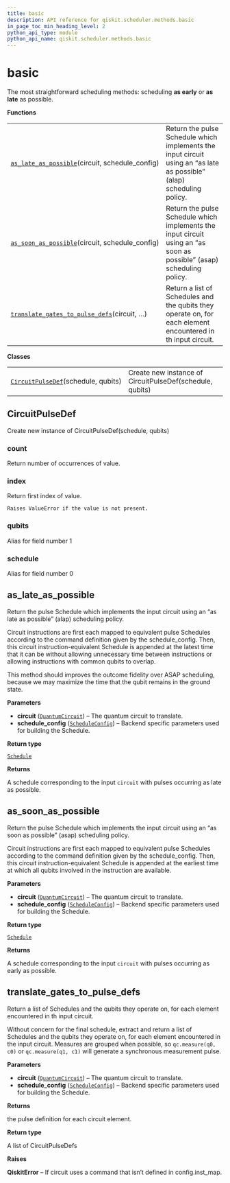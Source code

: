 ```yaml
---
title: basic
description: API reference for qiskit.scheduler.methods.basic
in_page_toc_min_heading_level: 2
python_api_type: module
python_api_name: qiskit.scheduler.methods.basic
---
```


# basic

The most straightforward scheduling methods: scheduling **as early** or **as late** as possible.

**Functions**

|                                                                                                                                                                             |                                                                                                                       |
| --------------------------------------------------------------------------------------------------------------------------------------------------------------------------- | --------------------------------------------------------------------------------------------------------------------- |
| [`as_late_as_possible`](#qiskit.scheduler.methods.basic.as_late_as_possible "qiskit.scheduler.methods.basic.as_late_as_possible")(circuit, schedule\_config)                | Return the pulse Schedule which implements the input circuit using an “as late as possible” (alap) scheduling policy. |
| [`as_soon_as_possible`](#qiskit.scheduler.methods.basic.as_soon_as_possible "qiskit.scheduler.methods.basic.as_soon_as_possible")(circuit, schedule\_config)                | Return the pulse Schedule which implements the input circuit using an “as soon as possible” (asap) scheduling policy. |
| [`translate_gates_to_pulse_defs`](#qiskit.scheduler.methods.basic.translate_gates_to_pulse_defs "qiskit.scheduler.methods.basic.translate_gates_to_pulse_defs")(circuit, …) | Return a list of Schedules and the qubits they operate on, for each element encountered in th input circuit.          |

**Classes**

|                                                                                                                                         |                                                          |
| --------------------------------------------------------------------------------------------------------------------------------------- | -------------------------------------------------------- |
| [`CircuitPulseDef`](#qiskit.scheduler.methods.basic.CircuitPulseDef "qiskit.scheduler.methods.basic.CircuitPulseDef")(schedule, qubits) | Create new instance of CircuitPulseDef(schedule, qubits) |

## CircuitPulseDef

<Class id="qiskit.scheduler.methods.basic.CircuitPulseDef" signature="CircuitPulseDef(schedule, qubits)">
  Create new instance of CircuitPulseDef(schedule, qubits)

  ### count

  <Function id="qiskit.scheduler.methods.basic.CircuitPulseDef.count" signature="count(value, /)">
    Return number of occurrences of value.
  </Function>

  ### index

  <Function id="qiskit.scheduler.methods.basic.CircuitPulseDef.index" signature="index(value, start=0, stop=9223372036854775807, /)">
    Return first index of value.

    Raises ValueError if the value is not present.
  </Function>

  ### qubits

  <Attribute id="qiskit.scheduler.methods.basic.CircuitPulseDef.qubits">
    Alias for field number 1
  </Attribute>

  ### schedule

  <Attribute id="qiskit.scheduler.methods.basic.CircuitPulseDef.schedule">
    Alias for field number 0
  </Attribute>
</Class>

## as\_late\_as\_possible

<Function id="qiskit.scheduler.methods.basic.as_late_as_possible" github="https://github.com/qiskit/qiskit/tree/stable/0.14/qiskit/scheduler/methods/basic.py" signature="as_late_as_possible(circuit, schedule_config)">
  Return the pulse Schedule which implements the input circuit using an “as late as possible” (alap) scheduling policy.

  Circuit instructions are first each mapped to equivalent pulse Schedules according to the command definition given by the schedule\_config. Then, this circuit instruction-equivalent Schedule is appended at the latest time that it can be without allowing unnecessary time between instructions or allowing instructions with common qubits to overlap.

  This method should improves the outcome fidelity over ASAP scheduling, because we may maximize the time that the qubit remains in the ground state.

  **Parameters**

  *   **circuit** ([`QuantumCircuit`](qiskit.circuit.QuantumCircuit "qiskit.circuit.quantumcircuit.QuantumCircuit")) – The quantum circuit to translate.
  *   **schedule\_config** ([`ScheduleConfig`](qiskit.scheduler.ScheduleConfig "qiskit.scheduler.config.ScheduleConfig")) – Backend specific parameters used for building the Schedule.

  **Return type**

  [`Schedule`](qiskit.pulse.Schedule "qiskit.pulse.schedule.Schedule")

  **Returns**

  A schedule corresponding to the input `circuit` with pulses occurring as late as possible.
</Function>

## as\_soon\_as\_possible

<Function id="qiskit.scheduler.methods.basic.as_soon_as_possible" github="https://github.com/qiskit/qiskit/tree/stable/0.14/qiskit/scheduler/methods/basic.py" signature="as_soon_as_possible(circuit, schedule_config)">
  Return the pulse Schedule which implements the input circuit using an “as soon as possible” (asap) scheduling policy.

  Circuit instructions are first each mapped to equivalent pulse Schedules according to the command definition given by the schedule\_config. Then, this circuit instruction-equivalent Schedule is appended at the earliest time at which all qubits involved in the instruction are available.

  **Parameters**

  *   **circuit** ([`QuantumCircuit`](qiskit.circuit.QuantumCircuit "qiskit.circuit.quantumcircuit.QuantumCircuit")) – The quantum circuit to translate.
  *   **schedule\_config** ([`ScheduleConfig`](qiskit.scheduler.ScheduleConfig "qiskit.scheduler.config.ScheduleConfig")) – Backend specific parameters used for building the Schedule.

  **Return type**

  [`Schedule`](qiskit.pulse.Schedule "qiskit.pulse.schedule.Schedule")

  **Returns**

  A schedule corresponding to the input `circuit` with pulses occurring as early as possible.
</Function>

## translate\_gates\_to\_pulse\_defs

<Function id="qiskit.scheduler.methods.basic.translate_gates_to_pulse_defs" github="https://github.com/qiskit/qiskit/tree/stable/0.14/qiskit/scheduler/methods/basic.py" signature="translate_gates_to_pulse_defs(circuit, schedule_config)">
  Return a list of Schedules and the qubits they operate on, for each element encountered in th input circuit.

  Without concern for the final schedule, extract and return a list of Schedules and the qubits they operate on, for each element encountered in the input circuit. Measures are grouped when possible, so `qc.measure(q0, c0)` or `qc.measure(q1, c1)` will generate a synchronous measurement pulse.

  **Parameters**

  *   **circuit** ([`QuantumCircuit`](qiskit.circuit.QuantumCircuit "qiskit.circuit.quantumcircuit.QuantumCircuit")) – The quantum circuit to translate.
  *   **schedule\_config** ([`ScheduleConfig`](qiskit.scheduler.ScheduleConfig "qiskit.scheduler.config.ScheduleConfig")) – Backend specific parameters used for building the Schedule.

  **Returns**

  the pulse definition for each circuit element.

  **Return type**

  A list of CircuitPulseDefs

  **Raises**

  **QiskitError** – If circuit uses a command that isn’t defined in config.inst\_map.
</Function>


